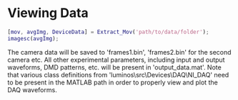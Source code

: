 # Viewing Data

```matlab
[mov, avgImg, DeviceData] = Extract_Mov('path/to/data/folder');
imagesc(avgImg);
```

The camera data will be saved to 'frames1.bin', 'frames2.bin' for the second camera etc. 
All other experimental parameters, including input and output waveforms, DMD patterns, etc. will be present in 'output_data.mat'.
Note that various class definitions from 'luminos\src\Devices\DAQ\NI_DAQ' need to be present in the MATLAB path in order to 
properly view and plot the DAQ waveforms.
